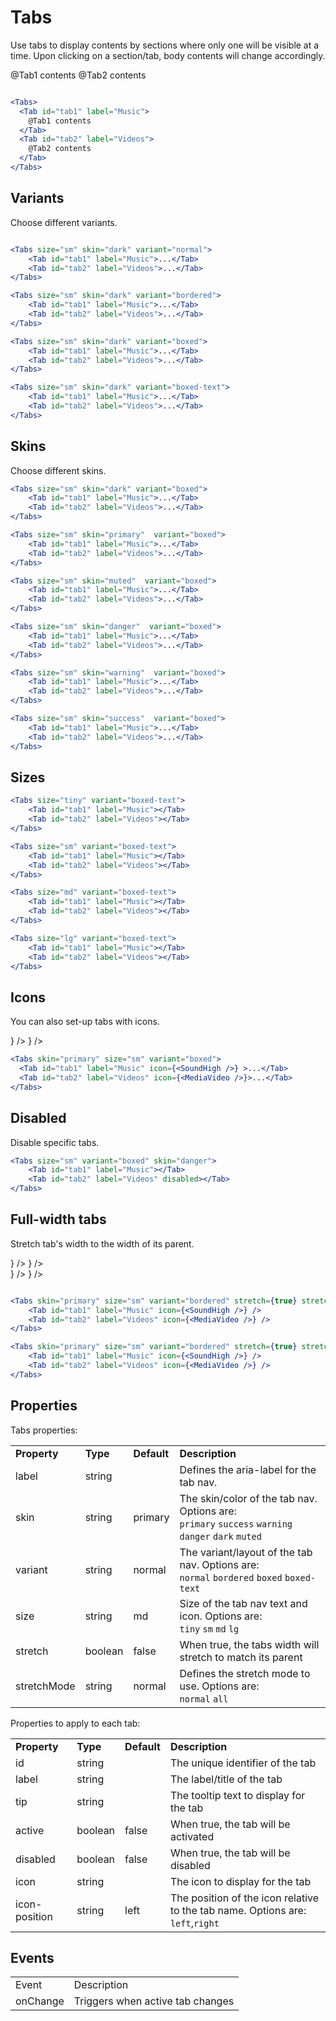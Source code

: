 
<Meta title="Components/Tabs" />

# Tabs

Use tabs to display contents by sections where only one will be visible at a time. Upon clicking on a section/tab, body contents will change accordingly.

<Unstyled>
<Tabs>
  <Tab id="tab1" label="Music">
    @Tab1 contents
  </Tab>
  <Tab id="tab2" label="Videos">
    @Tab2 contents
  </Tab>
</Tabs>
</Unstyled>

```jsx

<Tabs>
  <Tab id="tab1" label="Music">
    @Tab1 contents
  </Tab>
  <Tab id="tab2" label="Videos">
    @Tab2 contents
  </Tab>
</Tabs>

```

## Variants

Choose different variants.

<Unstyled>
<div
  style={{
    display: "flex",
    alignItems: "center",
    gap: "1rem",
    marginTop: "2rem",
  }}
>
  <div>
    <Tabs size="sm" skin="dark" variant="normal">
      <Tab id="tab1" label="Music"></Tab>
      <Tab id="tab2" label="Videos"></Tab>
    </Tabs>
  </div>
  <div>
    <Tabs size="sm" skin="dark" variant="bordered">
      <Tab id="tab1" label="Music"></Tab>
      <Tab id="tab2" label="Videos"></Tab>
    </Tabs>
  </div>
  <div>
    <Tabs size="sm" skin="dark" variant="boxed">
      <Tab id="tab1" label="Music"></Tab>
      <Tab id="tab2" label="Videos"></Tab>
    </Tabs>
  </div>
    <div>
    <Tabs size="sm" skin="dark" variant="boxed-text">
      <Tab id="tab1" label="Music"></Tab>
      <Tab id="tab2" label="Videos"></Tab>
    </Tabs>
  </div>
</div>
</Unstyled>

```jsx

<Tabs size="sm" skin="dark" variant="normal">
    <Tab id="tab1" label="Music">...</Tab>
    <Tab id="tab2" label="Videos">...</Tab>
</Tabs>

<Tabs size="sm" skin="dark" variant="bordered">
    <Tab id="tab1" label="Music">...</Tab>
    <Tab id="tab2" label="Videos">...</Tab>
</Tabs>

<Tabs size="sm" skin="dark" variant="boxed">
    <Tab id="tab1" label="Music">...</Tab>
    <Tab id="tab2" label="Videos">...</Tab>
</Tabs>

<Tabs size="sm" skin="dark" variant="boxed-text">
    <Tab id="tab1" label="Music">...</Tab>
    <Tab id="tab2" label="Videos">...</Tab>
</Tabs>

```

## Skins

Choose different skins.

<Unstyled>
<div
  style={{
    display: "flex",
    alignItems: "center",
    gap: "1rem",
    marginTop: "2rem",
  }}
>
  <div>
    <Tabs size="sm" skin="dark" variant="boxed">
      <Tab id="tab1" label="Music"></Tab>
      <Tab id="tab2" label="Videos"></Tab>
    </Tabs>
  </div>
  <div>
    <Tabs size="sm" skin="primary"  variant="boxed">
      <Tab id="tab1" label="Music"></Tab>
      <Tab id="tab2" label="Videos"></Tab>
    </Tabs>
  </div>
  <div>
    <Tabs size="sm" skin="muted"  variant="boxed">
      <Tab id="tab1" label="Music"></Tab>
      <Tab id="tab2" label="Videos"></Tab>
    </Tabs>
  </div>
</div>
<div
  style={{
    display: "flex",
    alignItems: "center",
    gap: "1rem",
    marginTop: "2rem",
  }}
>
  <div>
    <Tabs size="sm" skin="danger"  variant="boxed">
      <Tab id="tab1" label="Music"></Tab>
      <Tab id="tab2" label="Videos"></Tab>
    </Tabs>
  </div>
  <div>
    <Tabs size="sm" skin="warning"  variant="boxed">
      <Tab id="tab1" label="Music"></Tab>
      <Tab id="tab2" label="Videos"></Tab>
    </Tabs>
  </div>
  <div>
    <Tabs size="sm" skin="success"  variant="boxed">
      <Tab id="tab1" label="Music"></Tab>
      <Tab id="tab2" label="Videos"></Tab>
    </Tabs>
  </div>
</div>
</Unstyled>

```jsx
<Tabs size="sm" skin="dark" variant="boxed">
    <Tab id="tab1" label="Music">...</Tab>
    <Tab id="tab2" label="Videos">...</Tab>
</Tabs>

<Tabs size="sm" skin="primary"  variant="boxed">
    <Tab id="tab1" label="Music">...</Tab>
    <Tab id="tab2" label="Videos">...</Tab>
</Tabs>

<Tabs size="sm" skin="muted"  variant="boxed">
    <Tab id="tab1" label="Music">...</Tab>
    <Tab id="tab2" label="Videos">...</Tab>
</Tabs>

<Tabs size="sm" skin="danger"  variant="boxed">
    <Tab id="tab1" label="Music">...</Tab>
    <Tab id="tab2" label="Videos">...</Tab>
</Tabs>

<Tabs size="sm" skin="warning"  variant="boxed">
    <Tab id="tab1" label="Music">...</Tab>
    <Tab id="tab2" label="Videos">...</Tab>
</Tabs>

<Tabs size="sm" skin="success"  variant="boxed">
    <Tab id="tab1" label="Music">...</Tab>
    <Tab id="tab2" label="Videos">...</Tab>
</Tabs>
```

## Sizes

<Unstyled>
<div
  style={{
    display: "flex",
    alignItems: "center",
    gap: "1rem",
    marginTop: "2rem",
  }}
>
  <div>
    <Tabs size="tiny" variant="boxed-text">
      <Tab id="tab1" label="Music"></Tab>
      <Tab id="tab2" label="Videos"></Tab>
    </Tabs>
  </div>
  <div>
    <Tabs size="sm" variant="boxed-text">
      <Tab id="tab1" label="Music"></Tab>
      <Tab id="tab2" label="Videos"></Tab>
    </Tabs>
  </div>
  <div>
    <Tabs size="md" variant="boxed-text">
      <Tab id="tab1" label="Music"></Tab>
      <Tab id="tab2" label="Videos"></Tab>
    </Tabs>
  </div>
  <div>
    <Tabs size="lg" variant="boxed-text">
      <Tab id="tab1" label="Music"></Tab>
      <Tab id="tab2" label="Videos"></Tab>
    </Tabs>
  </div>
</div>

</Unstyled>

```jsx
<Tabs size="tiny" variant="boxed-text">
    <Tab id="tab1" label="Music"></Tab>
    <Tab id="tab2" label="Videos"></Tab>
</Tabs>

<Tabs size="sm" variant="boxed-text">
    <Tab id="tab1" label="Music"></Tab>
    <Tab id="tab2" label="Videos"></Tab>
</Tabs>

<Tabs size="md" variant="boxed-text">
    <Tab id="tab1" label="Music"></Tab>
    <Tab id="tab2" label="Videos"></Tab>
</Tabs>

<Tabs size="lg" variant="boxed-text">
    <Tab id="tab1" label="Music"></Tab>
    <Tab id="tab2" label="Videos"></Tab>
</Tabs>
```

## Icons

You can also set-up tabs with icons.

<Unstyled>
<Tabs skin="primary" size="sm" variant="boxed">
  <Tab id="tab1" label="Music" icon={<SoundHigh />} />
  <Tab id="tab2" label="Videos" icon={<MediaVideo />} />
</Tabs>
</Unstyled>

```jsx
<Tabs skin="primary" size="sm" variant="boxed">
  <Tab id="tab1" label="Music" icon={<SoundHigh />} >...</Tab>
  <Tab id="tab2" label="Videos" icon={<MediaVideo />}>...</Tab>
</Tabs>
```

## Disabled

Disable specific tabs.

<Unstyled>
<Tabs size="sm" variant="boxed" skin="danger">
    <Tab id="tab1" label="Music"></Tab>
    <Tab id="tab2" label="Videos" disabled></Tab>
</Tabs>
</Unstyled>

```jsx
<Tabs size="sm" variant="boxed" skin="danger">
    <Tab id="tab1" label="Music"></Tab>
    <Tab id="tab2" label="Videos" disabled></Tab>
</Tabs>
```

## Full-width tabs

Stretch tab's width to the width of its parent.

<Unstyled>
<div style={{marginBottom: "2.5rem"}}>
    <Tabs skin="primary" size="sm" variant="bordered" stretch={true} stretchMode="normal">
    <Tab id="tab1" label="Music" icon={<SoundHigh />} />
    <Tab id="tab2" label="Videos" icon={<MediaVideo />} />
    </Tabs>
</div>

<div>
    <Tabs skin="primary" size="sm" variant="bordered" stretch={true} stretchMode="all">
    <Tab id="tab1" label="Music" icon={<SoundHigh />} />
    <Tab id="tab2" label="Videos" icon={<MediaVideo />} />
    </Tabs>
</div>
</Unstyled>

```jsx

<Tabs skin="primary" size="sm" variant="bordered" stretch={true} stretchMode="normal">
    <Tab id="tab1" label="Music" icon={<SoundHigh />} />
    <Tab id="tab2" label="Videos" icon={<MediaVideo />} />
</Tabs>

<Tabs skin="primary" size="sm" variant="bordered" stretch={true} stretchMode="all">
    <Tab id="tab1" label="Music" icon={<SoundHigh />} />
    <Tab id="tab2" label="Videos" icon={<MediaVideo />} />
</Tabs>

```

## Properties

Tabs properties:

<table>
    <tr>
        <td><strong>Property</strong></td>
        <td><strong>Type</strong></td>
        <td><strong>Default</strong></td>
        <td><strong>Description</strong></td>
    </tr>
    <tr>
        <td>label</td>
        <td>string</td>
        <td></td>
        <td>Defines the aria-label for the tab nav.</td>
    </tr>
    <tr>
        <td>skin</td>
        <td>string</td>
        <td>primary</td>
        <td>The skin/color of the tab nav. Options are: <br /> <code>primary</code> <code>success</code>  <code>warning</code>  <code>danger</code> <code>dark</code>  <code>muted</code></td>
    </tr>
    <tr>
        <td>variant</td>
        <td>string</td>
        <td>normal</td>
        <td>The variant/layout of the tab nav. Options are: <br /> <code>normal</code> <code>bordered</code>  <code>boxed</code>  <code>boxed-text</code></td>
    </tr>
    <tr>
        <td>size</td>
        <td>string</td>
        <td>md</td>
        <td>Size of the tab nav text and icon. Options are:<br /><code>tiny</code> <code>sm</code> <code>md</code> <code>lg</code></td>
    </tr>
    <tr>
        <td>stretch</td>
        <td>boolean</td>
        <td>false</td>
        <td>When true, the tabs width will stretch to match its parent</td>
    </tr>
    <tr>
        <td>stretchMode</td>
        <td>string</td>
        <td>normal</td>
        <td>Defines the stretch mode to use. Options are: <br /><code>normal</code> <code>all</code></td>
    </tr>
</table>

Properties to apply to each tab:

<table>
    <tr>
        <td><strong>Property</strong></td>
        <td><strong>Type</strong></td>
        <td><strong>Default</strong></td>
        <td><strong>Description</strong></td>
    </tr>
    <tr>
        <td>id</td>
        <td>string</td>
        <td></td>
        <td>The unique identifier of the tab</td>
    </tr>
    <tr>
        <td>label</td>
        <td>string</td>
        <td></td>
        <td>The label/title of the tab</td>
    </tr>
    <tr>
        <td>tip</td>
        <td>string</td>
        <td></td>
        <td>The tooltip text to display for the tab</td>
    </tr>
    <tr>
        <td>active</td>
        <td>boolean</td>
        <td>false</td>
        <td>When true, the tab will be activated</td>
    </tr>
    <tr>
        <td>disabled</td>
        <td>boolean</td>
        <td>false</td>
        <td>When true, the tab will be disabled</td>
    </tr>
    <tr>
        <td>icon</td>
        <td>string</td>
        <td></td>
        <td>The icon to display for the tab</td>
    </tr>
    <tr>
        <td>icon-position</td>
        <td>string</td>
        <td>left</td>
        <td>The position of the icon relative to the tab name. Options are: <br /><code>left</code>,<code>right</code></td>
    </tr>
</table>

## Events

<table>
    <tr>
        <td>Event</td>
        <td>Description</td>
    </tr>
    <tr>
        <td>onChange</td>
        <td>Triggers when active tab changes</td>
    </tr>
</table>